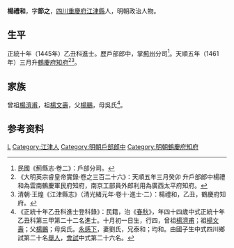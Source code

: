 {{明清人物信息框
| 姓名 = 楊禮和
| 原名 =
| 圖片名稱= 
| 圖片大小 =
| 圖片說明 = 
| 最高職務 = 雲南鶴慶軍民府知府
| 國家 = 大明 
| 爵位 =
| 籍貫 = [[四川|四川]][[重慶府|重慶府]][[江津縣|江津縣]]
| 族裔 = 
| 字號 = 字節之
| 諡號 =
| 出生日期 = 建文三年（1402年）
| 出生地點 =
| 逝世日期 = 卒年不詳
| 逝世地點 =
| 墓葬 =
| 配偶 = 劉氏
| 親屬 = 
| 出身 =
* 正統十年乙丑科同進士出身
| 經歷 =
| 著作 =  
}}
'''楊禮和'''{{BD|1402年||？年||Yang楊}}，字'''節之'''，[[四川|四川]][[重慶府|重慶府]][[江津縣|江津縣]]人，明朝政治人物。

==生平==
正統十年（1445年）乙丑科進士。歷戶部郎中，掌[[薊州|薊州]]分司<ref>民國《薊縣志·卷二》：戶部分司。</ref>。天順五年（1461年）三月升[[鶴慶府|鶴慶府]][[知府|知府]]<ref>《大明英宗睿皇帝實錄·卷之三百二十六》：天順五年三月癸卯 升戶部郎中楊禮和為雲南鶴慶軍民府知府，南京工部員外郎利用為廣西太平府知府。</ref><ref>清朝·王煌《江津縣志》（清光緒元年·卷十·進士·二）：楊禮和，乙丑，鶴慶府知府。</ref>。

==家族==
曾祖[[楊濟甫|楊濟甫]]，祖[[楊文壽|楊文壽]]，父[[楊鵬|楊鵬]]，母吳氏<ref>《正統十年乙丑科進士登科錄》：民籍，治《[[春秋|春秋]]》，年四十四歲中式正統十年乙丑科第三甲第二十二名進士。十月初一日生，行四，曾祖[[楊濟甫|楊濟甫]]；祖[[楊文壽|楊文壽]]；父[[楊鵬|楊鵬]]；母吳氏。[[永感下|永感下]]，妻劉氏，兄泰和；均和。由國子生中式四川鄉試第二十名[[舉人|舉人]]，[[會試|會試]]中式第二十六名。</ref>。

== 参考资料 ==
{{reflist}}

{{正統十年乙丑科殿试金榜}}

{{Authority control}}

{{DEFAULTSORT:Yang楊}}
[[Category:杨姓|L]]
[[Category:江津人|Category:江津人]]
[[Category:明朝戶部郎中|Category:明朝戶部郎中]]
[[Category:明朝鶴慶府知府|Category:明朝鶴慶府知府]]


{{明朝人物小作品}}